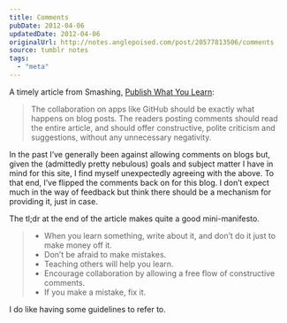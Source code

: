 ```yaml
---
title: Comments
pubDate: 2012-04-06
updatedDate: 2012-04-06
originalUrl: http://notes.anglepoised.com/post/20577813506/comments
source: tumblr notes
tags:
  - "meta"
---
```


A timely article from Smashing, [Publish What You Learn](http://www.smashingmagazine.com/2012/03/30/publish-what-you-learn/):

> The collaboration on apps like GitHub should be exactly what happens on blog posts. The readers posting comments should read the entire article, and should offer constructive, polite criticism and suggestions, without any unnecessary negativity.

In the past I’ve generally been against allowing comments on blogs but, given the (admittedly pretty nebulous) goals and subject matter I have in mind for this site, I find myself unexpectedly agreeing with the above. To that end, I’ve flipped the comments back on for this blog. I don’t expect much in the way of feedback but think there should be a mechanism for providing it, just in case.

The tl;dr at the end of the article makes quite a good mini-manifesto.

> - When you learn something, write about it, and don’t do it just to make money off it.
> - Don’t be afraid to make mistakes.
> - Teaching others will help you learn.
> - Encourage collaboration by allowing a free flow of constructive comments.
> - If you make a mistake, fix it.

I do like having some guidelines to refer to.
